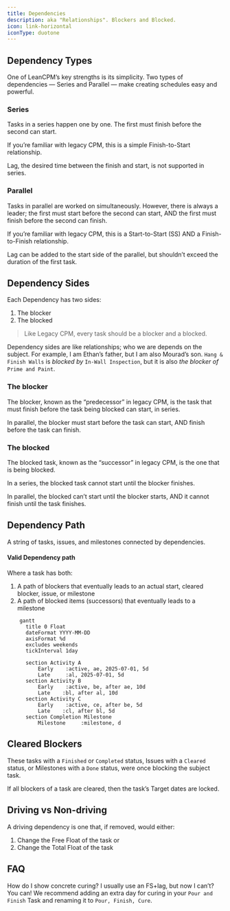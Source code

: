 ```yaml
---
title: Dependencies
description: aka "Relationships". Blockers and Blocked.
icon: link-horizontal
iconType: duotone
---
```


## Dependency Types

One of LeanCPM’s key strengths is its simplicity.  Two types of dependencies — Series and Parallel — make creating schedules easy and powerful.

### Series

Tasks in a series happen one by one. The first must finish before the second can start.

If you’re familiar with legacy CPM, this is a simple Finish-to-Start relationship.

Lag, the desired time between the finish and start, is not supported in series.

### Parallel

Tasks in parallel are worked on simultaneously. However, there is always a leader; the first must start before the second can start, AND the first must finish before the second can finish.

If you’re familiar with legacy CPM, this is a Start-to-Start (SS) AND a Finish-to-Finish relationship.

Lag can be added to the start side of the parallel, but shouldn’t exceed the duration of the first task.

## Dependency Sides

Each Dependency has two sides:

1. The blocker
2. The blocked

> Like Legacy CPM, every task should be a blocker and a blocked.

Dependency sides are like relationships; who we are depends on the subject. For example, I am Ethan’s father, but I am also Mourad’s son. `Hang & Finish Walls` is _blocked by_ `In-Wall Inspection`, but it is also _the blocker of_ `Prime and Paint`.

### The blocker

The blocker, known as the “predecessor” in legacy CPM, is the task that must finish before the task being blocked can start, in series.

In parallel, the blocker must start before the task can start, AND finish before the task can finish.

### The blocked

The blocked task, known as the “successor” in legacy CPM, is the one that is being blocked.

In a series, the blocked task cannot start until the blocker finishes.

In parallel, the blocked can’t start until the blocker starts, AND it cannot finish until the task finishes.

## Dependency Path

A string of tasks, issues, and milestones connected by dependencies.

#### Valid Dependency path

Where a task has both:

1. A path of blockers that eventually leads to an actual start, cleared blocker, issue, or milestone
2. A path of blocked items (successors) that eventually leads to a milestone

```mermaid
    gantt
      title 0 Float
      dateFormat YYYY-MM-DD
      axisFormat %d
      excludes weekends
      tickInterval 1day
  
      section Activity A 
          Early    :active, ae, 2025-07-01, 5d
          Late     :al, 2025-07-01, 5d
      section Activity B
          Early    :active, be, after ae, 10d
          Late    :bl, after al, 10d
      section Activity C
          Early    :active, ce, after be, 5d
          Late    :cl, after bl, 5d
      section Completion Milestone
          Milestone     :milestone, d
```

## Cleared Blockers

These tasks with a `Finished` or `Completed` status, Issues with a `Cleared` status, or Milestones with a `Done` status, were once blocking the subject task.

If all blockers of a task are cleared, then the task’s Target dates are locked.

## Driving vs Non-driving

A driving dependency is one that, if removed, would either:

1. Change the Free Float of the task or
2. Change the Total Float of the task

## FAQ

How do I show concrete curing? I usually use an FS+lag, but now I can’t? You can! We recommend adding an extra day for curing in your `Pour and Finish` Task and renaming it to `Pour, Finish, Cure`.